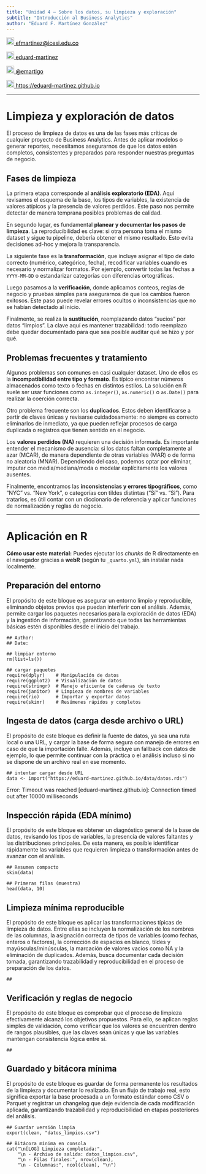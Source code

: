 ```yaml
---
title: "Unidad 4 — Sobre los datos, su limpieza y exploración"
subtitle: "Introducción al Business Analytics"
author: "Eduard F. Martínez González"
---
```

  
<a href="mailto:efmartinez@icesi.edu.co" style="color:black;">
<img src="pic/correo.png" alt="Email" width="20" height="20"/> efmartinez@icesi.edu.co
</a>

<a href="https://github.com/eduard-martinez" style="color:black;"> <img src="pic/github.png" alt="Qries" width="20" height="20"/> eduard-martinez</a>

<a href="https://twitter.com/emartigo" style="color:black;"> <img src="pic/twitter.jpg" alt="Qries" width="20" height="20"/> @emartigo</a>

<a href="https://eduard-martinez.github.io" style="color:black;"> <img src="pic/link.png" alt="Qries" width="20" height="20"/> https://eduard-martinez.github.io</a>

---

# Limpieza y exploración de datos

El proceso de limpieza de datos es una de las fases más críticas de cualquier proyecto de Business Analytics. Antes de aplicar modelos o generar reportes, necesitamos asegurarnos de que los datos estén completos, consistentes y preparados para responder nuestras preguntas de negocio.

## Fases de limpieza

La primera etapa corresponde al **análisis exploratorio (EDA)**. Aquí revisamos el esquema de la base, los tipos de variables, la existencia de valores atípicos y la presencia de valores perdidos. Este paso nos permite detectar de manera temprana posibles problemas de calidad.

En segundo lugar, es fundamental **planear y documentar los pasos de limpieza**. La reproducibilidad es clave: si otra persona toma el mismo dataset y sigue tu pipeline, debería obtener el mismo resultado. Esto evita decisiones ad-hoc y mejora la transparencia.

La siguiente fase es la **transformación**, que incluye asignar el tipo de dato correcto (numérico, categórico, fecha), recodificar variables cuando es necesario y normalizar formatos. Por ejemplo, convertir todas las fechas a `YYYY-MM-DD` o estandarizar categorías con diferencias ortográficas.

Luego pasamos a la **verificación**, donde aplicamos conteos, reglas de negocio y pruebas simples para asegurarnos de que los cambios fueron exitosos. Este paso puede revelar errores ocultos o inconsistencias que no se habían detectado al inicio.

Finalmente, se realiza la **sustitución**, reemplazando datos “sucios” por datos “limpios”. La clave aquí es mantener trazabilidad: todo reemplazo debe quedar documentado para que sea posible auditar qué se hizo y por qué.

## Problemas frecuentes y tratamiento

Algunos problemas son comunes en casi cualquier dataset. Uno de ellos es la **incompatibilidad entre tipo y formato**. Es típico encontrar números almacenados como texto o fechas en distintos estilos. La solución en R suele ser usar funciones como `as.integer()`, `as.numeric()` o `as.Date()` para realizar la coerción correcta.

Otro problema frecuente son los **duplicados**. Estos deben identificarse a partir de claves únicas y revisarse cuidadosamente: no siempre es correcto eliminarlos de inmediato, ya que pueden reflejar procesos de carga duplicada o registros que tienen sentido en el negocio.

Los **valores perdidos (NA)** requieren una decisión informada. Es importante entender el mecanismo de ausencia: si los datos faltan completamente al azar (MCAR), de manera dependiente de otras variables (MAR) o de forma no aleatoria (MNAR). Dependiendo del caso, podemos optar por eliminar, imputar con media/mediana/moda o modelar explícitamente los valores ausentes.

Finalmente, encontramos las **inconsistencias y errores tipográficos**, como “NYC” vs. “New York”, o categorías con tildes distintas (“Sí” vs. “Si”). Para tratarlos, es útil contar con un diccionario de referencia y aplicar funciones de normalización y reglas de negocio.

---

# Aplicación en R

::: callout-tip
**Cómo usar este material:** Puedes ejecutar los _chunks_ de R directamente en el navegador gracias a **webR** (según tu `_quarto.yml`), sin instalar nada localmente.
:::

## Preparación del entorno

El propósito de este bloque es asegurar un entorno limpio y reproducible, eliminando objetos previos que puedan interferir con el análisis. Además, permite cargar los paquetes necesarios para la exploración de datos (EDA) y la ingestión de información, garantizando que todas las herramientas básicas estén disponibles desde el inicio del trabajo.

```webr-r
## Author:
## Date: 

## limpiar entorno
rm(list=ls())

## cargar paquetes
require(dplyr)    # Manipulación de datos 
require(ggplot2)  # Visualización de datos
require(stringr)  # Manejo eficiente de cadenas de texto
require(janitor)  # Limpieza de nombres de variables
require(rio)      # Importar y exportar datos
require(skimr)    # Resúmenes rápidos y completos
```

## Ingesta de datos (carga desde archivo o URL)

El propósito de este bloque es definir la fuente de datos, ya sea una ruta local o una URL, y cargar la base de forma segura con manejo de errores en caso de que la importación falle. Además, incluye un fallback con datos de ejemplo, lo que permite continuar con la práctica o el análisis incluso si no se dispone de un archivo real en ese momento.

```webr-r
## intentar cargar desde URL
data <- import("https://eduard-martinez.github.io/data/datos.rds")
```
Error: Timeout was reached [eduard-martinez.github.io]:
Connection timed out after 10000 milliseconds

## Inspección rápida (EDA mínimo)

El propósito de este bloque es obtener un diagnóstico general de la base de datos, revisando los tipos de variables, la presencia de valores faltantes y las distribuciones principales. De esta manera, es posible identificar rápidamente las variables que requieren limpieza o transformación antes de avanzar con el análisis.

```webr-r
## Resumen compacto
skim(data)
```
```webr-r
## Primeras filas (muestra)
head(data, 10)
```

## Limpieza mínima reproducible

El propósito de este bloque es aplicar las transformaciones típicas de limpieza de datos. Entre ellas se incluyen la normalización de los nombres de las columnas, la asignación correcta de tipos de variables (como fechas, enteros o factores), la corrección de espacios en blanco, tildes y mayúsculas/minúsculas, la marcación de valores vacíos como NA y la eliminación de duplicados. Además, busca documentar cada decisión tomada, garantizando trazabilidad y reproducibilidad en el proceso de preparación de los datos.

```webr-r
##
```

## Verificación y reglas de negocio

El propósito de este bloque es comprobar que el proceso de limpieza efectivamente alcanzó los objetivos propuestos. Para ello, se aplican reglas simples de validación, como verificar que los valores se encuentren dentro de rangos plausibles, que las claves sean únicas y que las variables mantengan consistencia lógica entre sí.

```webr-r
##
```

## Guardado y bitácora mínima

El propósito de este bloque es guardar de forma permanente los resultados de la limpieza y documentar lo realizado. En un flujo de trabajo real, esto significa exportar la base procesada a un formato estándar como CSV o Parquet y registrar un changelog que deje evidencia de cada modificación aplicada, garantizando trazabilidad y reproducibilidad en etapas posteriores del análisis.

```webr-r
## Guardar versión limpia
export(clean, "datos_limpios.csv")

## Bitácora mínima en consola
cat("\n[LOG] Limpieza completada:",
    "\n - Archivo de salida: datos_limpios.csv",
    "\n - Filas finales:", nrow(clean),
    "\n - Columnas:", ncol(clean), "\n")
```


